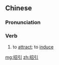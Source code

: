 ==Chinese==
{{zh-forms}}

===Pronunciation===
{{zh-pron
|m=zhāoyǐn
|c=ziu1 jan5
|mn=qz:chio-ín/xm,zz:chiau-ín
|cat=v
}}

===Verb===
{{zh-verb}}

# to [[attract]]; to [[induce]]

[[mg:招引]]
[[zh:招引]]